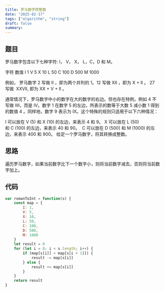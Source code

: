 ```yaml
---
title: 罗马数字转整数
date: "2025-02-17"
tags: ["algorithm", "string"]
draft: false
summary:
---
```


## 题目

罗马数字包含以下七种字符: I， V， X， L，C，D 和 M。

字符          数值
I             1
V             5
X             10
L             50
C             100
D             500
M             1000

例如， 罗马数字 2 写做 II ，即为两个并列的 1。12 写做 XII ，即为 X + II 。 27 写做  XXVII, 即为 XX + V + II 。

通常情况下，罗马数字中小的数字在大的数字的右边。但也存在特例，例如 4 不写做 IIII，而是 IV。数字 1 在数字 5 的左边，所表示的数等于大数 5 减小数 1 得到的数值 4 。同样地，数字 9 表示为 IX。这个特殊的规则只适用于以下六种情况：

I 可以放在 V (5) 和 X (10) 的左边，来表示 4 和 9。
X 可以放在 L (50) 和 C (100) 的左边，来表示 40 和 90。 
C 可以放在 D (500) 和 M (1000) 的左边，来表示 400 和 900。
给定一个罗马数字，将其转换成整数。

## 思路
遍历罗马数字，如果当前数字比下一个数字小，则将当前数字减去，否则将当前数字加上。


## 代码

```js   
var romanToInt = function(s) {
    const map = {
        I: 1,
        V: 5,
        X: 10,
        L: 50,
        C: 100, 
        D: 500, 
        M: 1000
    }
    let result = 0
    for (let i = 0; i < s.length; i++) {
        if (map[s[i]] < map[s[i + 1]]) {
            result -= map[s[i]]
        } else {
            result += map[s[i]]
        }
    }
    return result
}
```


